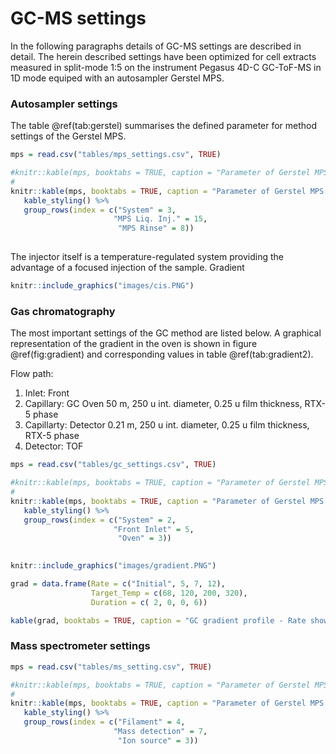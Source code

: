 # GC-MS settings{#gcms}

In the following paragraphs details of GC-MS settings are described in detail. The herein described settings have been optimized for cell extracts measured in split-mode 1:5 on the instrument Pegasus 4D-C GC-ToF-MS in 1D mode equiped with an autosampler Gerstel MPS.

### Autosampler settings

The table \@ref(tab:gerstel) summarises the defined parameter for method settings of the Gerstel MPS.

```r

mps = read.csv("tables/mps_settings.csv", TRUE)

#knitr::kable(mps, booktabs = TRUE, caption = "Parameter of Gerstel MPS settings")
# 
knitr::kable(mps, booktabs = TRUE, caption = "Parameter of Gerstel MPS settings") %>%
   kable_styling() %>%
   group_rows(index = c("System" = 3, 
                       "MPS Liq. Inj." = 15,
                        "MPS Rinse" = 8))
  

```

The injector itself is a temperature-regulated system providing the advantage of a focused injection of the sample. Gradient 

```r

knitr::include_graphics("images/cis.PNG")

```


### Gas chromatography

The most important settings of the GC method are listed below. A graphical representation of the gradient in the oven is shown in figure \@ref(fig:gradient) and corresponding values in table \@ref(tab:gradient2).

Flow path:

1. Inlet: Front
2. Capillary: GC Oven 50 m, 250 u int. diameter, 0.25 u film thickness, RTX-5 phase
3. Capillarty: Detector 0.21 m, 250 u int. diameter, 0.25 u film thickness, RTX-5 phase
4. Detector: TOF


```r

mps = read.csv("tables/gc_settings.csv", TRUE)

#knitr::kable(mps, booktabs = TRUE, caption = "Parameter of Gerstel MPS settings")
# 
knitr::kable(mps, booktabs = TRUE, caption = "Parameter of Gerstel MPS settings") %>%
   kable_styling() %>%
   group_rows(index = c("System" = 2, 
                       "Front Inlet" = 5,
                        "Oven" = 3))
  

```


```r
knitr::include_graphics("images/gradient.PNG")

```

```r

grad = data.frame(Rate = c("Initial", 5, 7, 12),
                  Target_Temp = c(68, 120, 200, 320),
                  Duration = c( 2, 0, 0, 6))

kable(grad, booktabs = TRUE, caption = "GC gradient profile - Rate shown in (K/min), Target Temp in (&deg;C), Duration in (min)")

```

### Mass spectrometer settings

```r

mps = read.csv("tables/ms_setting.csv", TRUE)

#knitr::kable(mps, booktabs = TRUE, caption = "Parameter of Gerstel MPS settings")
# 
knitr::kable(mps, booktabs = TRUE, caption = "Parameter of Gerstel MPS settings") %>%
   kable_styling() %>%
   group_rows(index = c("Filament" = 4, 
                       "Mass detection" = 7,
                        "Ion source" = 3))
  

```




